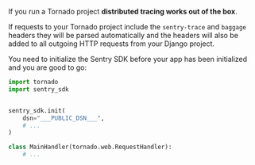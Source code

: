 If you run a Tornado project **distributed tracing works out of the box**.

If requests to your Tornado project include the `sentry-trace` and `baggage` headers they will be parsed automatically and the headers will also be added to all outgoing HTTP requests from your Django project.

You need to initialize the Sentry SDK before your app has been initialized and you are good to go:

```python
import tornado
import sentry_sdk


sentry_sdk.init(
    dsn="___PUBLIC_DSN___",
    # ...
)

class MainHandler(tornado.web.RequestHandler):
    # ...
```

<PlatformContent includePath="distributed-tracing/instrumentation/automatic-instrumentation/configuration/" />

<PlatformContent includePath="distributed-tracing/instrumentation/automatic-instrumentation/verification/" />

